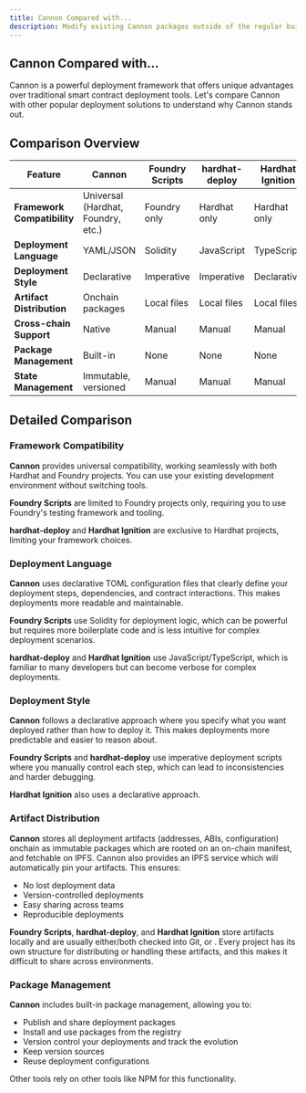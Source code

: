 ```yaml
---
title: Cannon Compared with...
description: Modify existing Cannon packages outside of the regular build process.
---
```


## Cannon Compared with...

Cannon is a powerful deployment framework that offers unique advantages over traditional smart contract deployment tools. Let's compare Cannon with other popular deployment solutions to understand why Cannon stands out.

## Comparison Overview

| Feature | Cannon | Foundry Scripts | hardhat-deploy | Hardhat Ignition |
|---------|--------|-----------------|-----------------|------------------|
| **Framework Compatibility** | Universal (Hardhat, Foundry, etc.) | Foundry only | Hardhat only | Hardhat only |
| **Deployment Language** | YAML/JSON | Solidity | JavaScript | TypeScript |
| **Deployment Style** | Declarative | Imperative | Imperative | Declarative |
| **Artifact Distribution** | Onchain packages | Local files | Local files | Local files |
| **Cross-chain Support** | Native | Manual | Manual | Manual |
| **Package Management** | Built-in | None | None | None |
| **State Management** | Immutable, versioned | Manual | Manual | Manual |

## Detailed Comparison

### Framework Compatibility

**Cannon** provides universal compatibility, working seamlessly with both Hardhat and Foundry projects. You can use your existing development environment without switching tools.

**Foundry Scripts** are limited to Foundry projects only, requiring you to use Foundry's testing framework and tooling.

**hardhat-deploy** and **Hardhat Ignition** are exclusive to Hardhat projects, limiting your framework choices.

### Deployment Language

**Cannon** uses declarative TOML configuration files that clearly define your deployment steps, dependencies, and contract interactions. This makes deployments more readable and maintainable.

**Foundry Scripts** use Solidity for deployment logic, which can be powerful but requires more boilerplate code and is less intuitive for complex deployment scenarios.

**hardhat-deploy** and **Hardhat Ignition** use JavaScript/TypeScript, which is familiar to many developers but can become verbose for complex deployments.

### Deployment Style

**Cannon** follows a declarative approach where you specify what you want deployed rather than how to deploy it. This makes deployments more predictable and easier to reason about.

**Foundry Scripts** and **hardhat-deploy** use imperative deployment scripts where you manually control each step, which can lead to inconsistencies and harder debugging.

**Hardhat Ignition** also uses a declarative approach.

### Artifact Distribution

**Cannon** stores all deployment artifacts (addresses, ABIs, configuration) onchain as immutable packages which are rooted on an on-chain manifest, and fetchable on IPFS. Cannon also provides an IPFS service which will automatically pin your artifacts. This ensures:
- No lost deployment data
- Version-controlled deployments
- Easy sharing across teams
- Reproducible deployments

**Foundry Scripts**, **hardhat-deploy**, and **Hardhat Ignition** store artifacts locally and are usually either/both checked into Git, or . Every project has its own structure for distributing or handling these artifacts, and this makes it difficult to share across environments.

### Package Management

**Cannon** includes built-in package management, allowing you to:
- Publish and share deployment packages
- Install and use packages from the registry
- Version control your deployments and track the evolution
- Keep version sources
- Reuse deployment configurations

Other tools rely on other tools like NPM for this functionality.